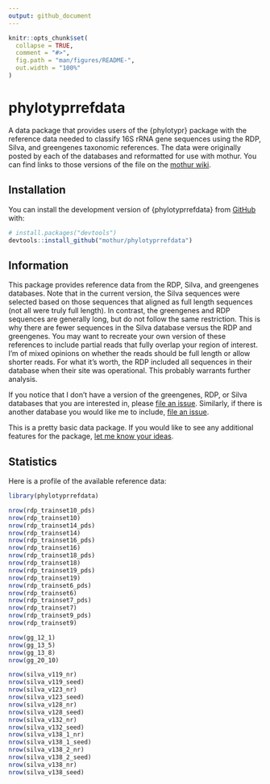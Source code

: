 ```yaml
---
output: github_document
---
```


<!-- README.md is generated from README.Rmd. Please edit that file -->

```r
knitr::opts_chunk$set(
  collapse = TRUE,
  comment = "#>",
  fig.path = "man/figures/README-",
  out.width = "100%"
)
```

# phylotyprrefdata

<!-- badges: start -->
<!-- badges: end -->

A data package that provides users of the {phylotypr} package with the
reference data needed to classify 16S rRNA gene sequences using the RDP,
Silva, and greengenes taxonomic references. The data were originally posted
by each of the databases and reformatted for use with mothur. You can find links to those versions of the file on the [mothur wiki](https://mothur.org/wiki/taxonomy_outline/).


## Installation

You can install the development version of {phylotyprrefdata} from [GitHub](https://github.com/) with:

``` r
# install.packages("devtools")
devtools::install_github("mothur/phylotyprrefdata")
```

## Information 

This package provides reference data from the RDP, Silva, and greengenes databases. Note that in the current version, the Silva sequences were selected based on those sequences that aligned as full length sequences (not all were truly full length). In contrast, the greengenes and RDP sequences are generally long, but do not follow the same restriction. This is why there are fewer sequences in the Silva database versus the RDP and greengenes. You may want to recreate your own version of these references to include partial reads that fully overlap your region of interest. I'm of mixed opinions on whether the reads should be full length or allow shorter reads. For what it's worth, the RDP included all sequences in their database when their site was operational. This probably warrants further analysis.

If you notice that I don't have a version of the greengenes, RDP, or Silva databases that you are interested in, please [file an issue](https://github.com/mothur/phylotyprrefdata/issues). Similarly, if there is another database you would like me to include, [file an issue](https://github.com/mothur/phylotyprrefdata/issues).

This is a pretty basic data package. If you would like to see any additional features for the package, [let me know your ideas](https://github.com/mothur/phylotyprrefdata/issues).

## Statistics

Here is a profile of the available reference data:

```r
library(phylotyprrefdata)

nrow(rdp_trainset10_pds)
nrow(rdp_trainset10)
nrow(rdp_trainset14_pds)
nrow(rdp_trainset14)
nrow(rdp_trainset16_pds)
nrow(rdp_trainset16)
nrow(rdp_trainset18_pds)
nrow(rdp_trainset18)
nrow(rdp_trainset19_pds)
nrow(rdp_trainset19)
nrow(rdp_trainset6_pds)
nrow(rdp_trainset6)
nrow(rdp_trainset7_pds)
nrow(rdp_trainset7)
nrow(rdp_trainset9_pds)
nrow(rdp_trainset9)

nrow(gg_12_1)
nrow(gg_13_5)
nrow(gg_13_8)
nrow(gg_20_10)

nrow(silva_v119_nr)
nrow(silva_v119_seed)
nrow(silva_v123_nr)
nrow(silva_v123_seed)
nrow(silva_v128_nr)
nrow(silva_v128_seed)
nrow(silva_v132_nr)
nrow(silva_v132_seed)
nrow(silva_v138_1_nr)
nrow(silva_v138_1_seed)
nrow(silva_v138_2_nr)
nrow(silva_v138_2_seed)
nrow(silva_v138_nr)
nrow(silva_v138_seed)
```
